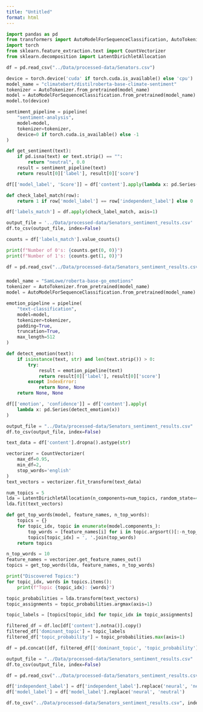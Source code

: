 ```yaml
---
title: "Untitled"
format: html
---
```


```python

import pandas as pd
from transformers import AutoModelForSequenceClassification, AutoTokenizer, pipeline
import torch
from sklearn.feature_extraction.text import CountVectorizer
from sklearn.decomposition import LatentDirichletAllocation

```

```python

df = pd.read_csv("../Data/processed-data/Senators.csv")

device = torch.device('cuda' if torch.cuda.is_available() else 'cpu')
model_name = "climatebert/distilroberta-base-climate-sentiment"
tokenizer = AutoTokenizer.from_pretrained(model_name)
model = AutoModelForSequenceClassification.from_pretrained(model_name)
model.to(device)

sentiment_pipeline = pipeline(
    "sentiment-analysis",
    model=model,
    tokenizer=tokenizer,
    device=0 if torch.cuda.is_available() else -1
)

def get_sentiment(text):
    if pd.isna(text) or text.strip() == "":
        return "neutral", 0.0  
    result = sentiment_pipeline(text)
    return result[0]['label'], result[0]['score']

df[['model_label', 'Score']] = df['content'].apply(lambda x: pd.Series(get_sentiment(str(x))))

def check_label_match(row):
    return 1 if row['model_label'] == row['independent_label'] else 0

df['labels_match'] = df.apply(check_label_match, axis=1)

output_file = '../Data/processed-data/Senators_sentiment_results.csv'
df.to_csv(output_file, index=False)

```

```python

counts = df['labels_match'].value_counts()

print(f"Number of 0's: {counts.get(0, 0)}")
print(f"Number of 1's: {counts.get(1, 0)}")

```

```python

df = pd.read_csv("../Data/processed-data/Senators_sentiment_results.csv")

```

###

```python

model_name = "SamLowe/roberta-base-go_emotions"
tokenizer = AutoTokenizer.from_pretrained(model_name)
model = AutoModelForSequenceClassification.from_pretrained(model_name)

emotion_pipeline = pipeline(
    "text-classification",
    model=model,
    tokenizer=tokenizer,
    padding=True,          
    truncation=True,       
    max_length=512         
)

def detect_emotion(text):
    if isinstance(text, str) and len(text.strip()) > 0:
        try:
            result = emotion_pipeline(text)
            return result[0]['label'], result[0]['score']
        except IndexError:
            return None, None
    return None, None

df[['emotion', 'confidence']] = df['content'].apply(
    lambda x: pd.Series(detect_emotion(x))
)

output_file = "../Data/processed-data/Senators_sentiment_results.csv"
df.to_csv(output_file, index=False)

```

```python

text_data = df['content'].dropna().astype(str)

vectorizer = CountVectorizer(
    max_df=0.95,  
    min_df=2,    
    stop_words='english'  
)
text_vectors = vectorizer.fit_transform(text_data)

num_topics = 5 
lda = LatentDirichletAllocation(n_components=num_topics, random_state=42)
lda.fit(text_vectors)

def get_top_words(model, feature_names, n_top_words):
    topics = {}
    for topic_idx, topic in enumerate(model.components_):
        top_words = [feature_names[i] for i in topic.argsort()[:-n_top_words - 1:-1]]
        topics[topic_idx] = ', '.join(top_words)  
    return topics

n_top_words = 10
feature_names = vectorizer.get_feature_names_out()
topics = get_top_words(lda, feature_names, n_top_words)

print("Discovered Topics:")
for topic_idx, words in topics.items():
    print(f"Topic {topic_idx}: {words}")

topic_probabilities = lda.transform(text_vectors)  
topic_assignments = topic_probabilities.argmax(axis=1) 

topic_labels = [topics[topic_idx] for topic_idx in topic_assignments]

filtered_df = df.loc[df['content'].notna()].copy()
filtered_df['dominant_topic'] = topic_labels  
filtered_df['topic_probability'] = topic_probabilities.max(axis=1)

df = pd.concat([df, filtered_df[['dominant_topic', 'topic_probability']]], axis=1)

output_file = "../Data/processed-data/Senators_sentiment_results.csv"
df.to_csv(output_file, index=False)

```

```python

df = pd.read_csv("../Data/processed-data/Senators_sentiment_results.csv")

```

```python

df['independent_label'] = df['independent_label'].replace('neural', 'neutral')
df['model_label'] = df['model_label'].replace('neural', 'neutral')

df.to_csv("../Data/processed-data/Senators_sentiment_results.csv", index=False)

```

